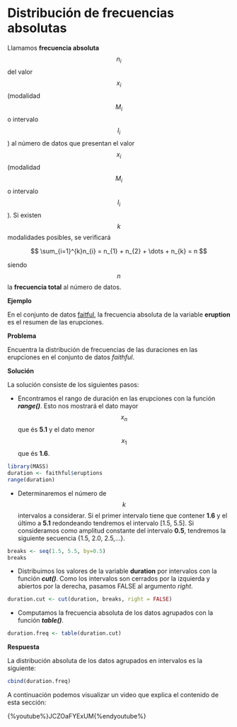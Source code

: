 
# Distribución de frecuencias absolutas


Llamamos __frecuencia absoluta__ $$n_{i}$$ del valor $$x_{i}$$ (modalidad $$M_{i}$$ o intervalo $$I_{i}$$) al número de datos que presentan el valor $$x_{i}$$ (modalidad $$M_{i}$$ o intervalo $$I_{i}$$). Si existen $$k$$ modalidades posibles, se verificará

$$
\sum_{i=1}^{k}n_{i} = n_{1} + n_{2} + \dots + n_{k} = n
$$

siendo $$n$$ la __frecuencia total__ al número de datos.

__Ejemplo__

En el conjunto de datos [faitful](./README.md), la frecuencia absoluta de la variable __eruption__ es el resumen de las erupciones.

__Problema__

Encuentra la distribución de frecuencias de las duraciones en las erupciones en el conjunto de datos _faithful_.

__Solución__

La solución consiste de los siguientes pasos:

+ Encontramos el rango de duración en las erupciones con la función ___range()___. Esto nos mostrará el dato mayor $$x_{n}$$ que és __5.1__ y el dato menor $$x_{1}$$ que és __1.6__.

```r
library(MASS)
duration <- faithful$eruptions
range(duration)
```

+ Determinaremos el número de $$k$$ intervalos a considerar. Si el primer intervalo tiene que contener __1.6__ y el último a __5.1__ redondeando tendremos el intervalo [1.5, 5.5]. Si consideramos como amplitud constante del intervalo __0.5__, tendremos la siguiente secuencia {1.5, 2.0, 2.5,...}.

```r
breaks <- seq(1.5, 5.5, by=0.5)
breaks

```

+ Distribuimos los valores de la variable __duration__ por intervalos con la función ___cut()___. Como los intervalos son cerrados por la izquierda y abiertos por la derecha, pasamos FALSE al argumento _right_.

```r
duration.cut <- cut(duration, breaks, right = FALSE)

```

+ Computamos la frecuencia absoluta de los datos agrupados con la función ___table()___.

```r
duration.freq <- table(duration.cut)

```

__Respuesta__

La distribución absoluta de los datos agrupados en intervalos es la siguiente:

```r
cbind(duration.freq)

```

A continuación podemos visualizar un video que explica el contenido de esta sección:

{%youtube%}JCZOaFYExUM{%endyoutube%}




